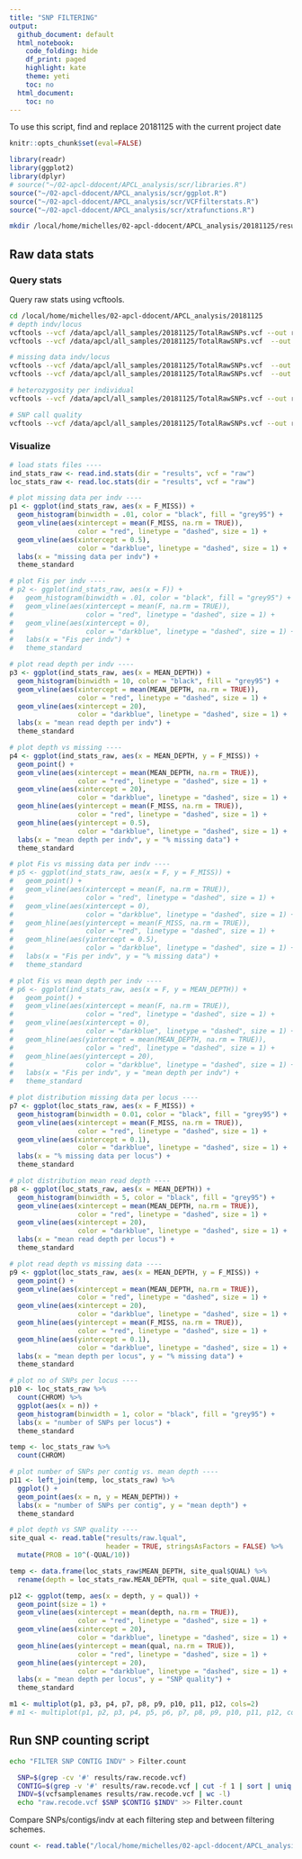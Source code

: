 ```yaml
---
title: "SNP FILTERING"
output:
  github_document: default
  html_notebook:
    code_folding: hide
    df_print: paged
    highlight: kate
    theme: yeti
    toc: no
  html_document:
    toc: no
---
```


To use this script, find and replace 20181125 with the current project date

```r

knitr::opts_chunk$set(eval=FALSE)

library(readr)
library(ggplot2)
library(dplyr)
# source("~/02-apcl-ddocent/APCL_analysis/scr/libraries.R")
source("~/02-apcl-ddocent/APCL_analysis/scr/ggplot.R")
source("~/02-apcl-ddocent/APCL_analysis/scr/VCFfilterstats.R")
source("~/02-apcl-ddocent/APCL_analysis/scr/xtrafunctions.R")
```

 
```bash
mkdir /local/home/michelles/02-apcl-ddocent/APCL_analysis/20181125/results
```


## Raw data stats

### Query stats

Query raw stats using vcftools.

```bash
cd /local/home/michelles/02-apcl-ddocent/APCL_analysis/20181125
# depth indv/locus
vcftools --vcf /data/apcl/all_samples/20181125/TotalRawSNPs.vcf --out results/raw --depth
vcftools --vcf /data/apcl/all_samples/20181125/TotalRawSNPs.vcf  --out results/raw --site-mean-depth

# missing data indv/locus
vcftools --vcf /data/apcl/all_samples/20181125/TotalRawSNPs.vcf  --out results/raw --missing-indv
vcftools --vcf /data/apcl/all_samples/20181125/TotalRawSNPs.vcf  --out results/raw --missing-site

# heterozygosity per individual
vcftools --vcf /data/apcl/all_samples/20181125/TotalRawSNPs.vcf --out results/raw --het

# SNP call quality
vcftools --vcf /data/apcl/all_samples/20181125/TotalRawSNPs.vcf --out results/raw --site-quality
```

### Visualize

```r

# load stats files ----
ind_stats_raw <- read.ind.stats(dir = "results", vcf = "raw")
loc_stats_raw <- read.loc.stats(dir = "results", vcf = "raw")

# plot missing data per indv ----
p1 <- ggplot(ind_stats_raw, aes(x = F_MISS)) +
  geom_histogram(binwidth = .01, color = "black", fill = "grey95") +
  geom_vline(aes(xintercept = mean(F_MISS, na.rm = TRUE)),
                 color = "red", linetype = "dashed", size = 1) +
  geom_vline(aes(xintercept = 0.5),
                 color = "darkblue", linetype = "dashed", size = 1) +
  labs(x = "missing data per indv") +
  theme_standard

# plot Fis per indv ----
# p2 <- ggplot(ind_stats_raw, aes(x = F)) +
#   geom_histogram(binwidth = .01, color = "black", fill = "grey95") +
#   geom_vline(aes(xintercept = mean(F, na.rm = TRUE)),
#                  color = "red", linetype = "dashed", size = 1) +
#   geom_vline(aes(xintercept = 0),
#                  color = "darkblue", linetype = "dashed", size = 1) +
#   labs(x = "Fis per indv") +
#   theme_standard

# plot read depth per indv ----
p3 <- ggplot(ind_stats_raw, aes(x = MEAN_DEPTH)) +
  geom_histogram(binwidth = 10, color = "black", fill = "grey95") +
  geom_vline(aes(xintercept = mean(MEAN_DEPTH, na.rm = TRUE)),
                 color = "red", linetype = "dashed", size = 1) +
  geom_vline(aes(xintercept = 20),
                 color = "darkblue", linetype = "dashed", size = 1) +
  labs(x = "mean read depth per indv") +
  theme_standard

# plot depth vs missing ----
p4 <- ggplot(ind_stats_raw, aes(x = MEAN_DEPTH, y = F_MISS)) +
  geom_point() +
  geom_vline(aes(xintercept = mean(MEAN_DEPTH, na.rm = TRUE)),
                 color = "red", linetype = "dashed", size = 1) +
  geom_vline(aes(xintercept = 20),
                 color = "darkblue", linetype = "dashed", size = 1) +
  geom_hline(aes(yintercept = mean(F_MISS, na.rm = TRUE)),
                 color = "red", linetype = "dashed", size = 1) +
  geom_hline(aes(yintercept = 0.5),
                 color = "darkblue", linetype = "dashed", size = 1) +
  labs(x = "mean depth per indv", y = "% missing data") +
  theme_standard

# plot Fis vs missing data per indv ----
# p5 <- ggplot(ind_stats_raw, aes(x = F, y = F_MISS)) +
#   geom_point() +
#   geom_vline(aes(xintercept = mean(F, na.rm = TRUE)),
#                  color = "red", linetype = "dashed", size = 1) +
#   geom_vline(aes(xintercept = 0),
#                  color = "darkblue", linetype = "dashed", size = 1) +
#   geom_hline(aes(yintercept = mean(F_MISS, na.rm = TRUE)),
#                  color = "red", linetype = "dashed", size = 1) +
#   geom_hline(aes(yintercept = 0.5),
#                  color = "darkblue", linetype = "dashed", size = 1) +
#   labs(x = "Fis per indv", y = "% missing data") +
#   theme_standard

# plot Fis vs mean depth per indv ----
# p6 <- ggplot(ind_stats_raw, aes(x = F, y = MEAN_DEPTH)) +
#   geom_point() +
#   geom_vline(aes(xintercept = mean(F, na.rm = TRUE)),
#                  color = "red", linetype = "dashed", size = 1) +
#   geom_vline(aes(xintercept = 0),
#                  color = "darkblue", linetype = "dashed", size = 1) +
#   geom_hline(aes(yintercept = mean(MEAN_DEPTH, na.rm = TRUE)),
#                  color = "red", linetype = "dashed", size = 1) +
#   geom_hline(aes(yintercept = 20),
#                  color = "darkblue", linetype = "dashed", size = 1) +
#   labs(x = "Fis per indv", y = "mean depth per indv") +
#   theme_standard

# plot distribution missing data per locus ----
p7 <- ggplot(loc_stats_raw, aes(x = F_MISS)) +
  geom_histogram(binwidth = 0.01, color = "black", fill = "grey95") +
  geom_vline(aes(xintercept = mean(F_MISS, na.rm = TRUE)),
                 color = "red", linetype = "dashed", size = 1) +
  geom_vline(aes(xintercept = 0.1),
                 color = "darkblue", linetype = "dashed", size = 1) +
  labs(x = "% missing data per locus") +
  theme_standard

# plot distribution mean read depth ----
p8 <- ggplot(loc_stats_raw, aes(x = MEAN_DEPTH)) +
  geom_histogram(binwidth = 5, color = "black", fill = "grey95") +
  geom_vline(aes(xintercept = mean(MEAN_DEPTH, na.rm = TRUE)),
                 color = "red", linetype = "dashed", size = 1) +
  geom_vline(aes(xintercept = 20),
                 color = "darkblue", linetype = "dashed", size = 1) +
  labs(x = "mean read depth per locus") +
  theme_standard

# plot read depth vs missing data ----
p9 <- ggplot(loc_stats_raw, aes(x = MEAN_DEPTH, y = F_MISS)) +
  geom_point() +
  geom_vline(aes(xintercept = mean(MEAN_DEPTH, na.rm = TRUE)),
                 color = "red", linetype = "dashed", size = 1) +
  geom_vline(aes(xintercept = 20),
                 color = "darkblue", linetype = "dashed", size = 1) +
  geom_hline(aes(yintercept = mean(F_MISS, na.rm = TRUE)),
                 color = "red", linetype = "dashed", size = 1) +
  geom_hline(aes(yintercept = 0.1),
                 color = "darkblue", linetype = "dashed", size = 1) +
  labs(x = "mean depth per locus", y = "% missing data") +
  theme_standard

# plot no of SNPs per locus ----
p10 <- loc_stats_raw %>%
  count(CHROM) %>%
  ggplot(aes(x = n)) +
  geom_histogram(binwidth = 1, color = "black", fill = "grey95") + 
  labs(x = "number of SNPs per locus") +
  theme_standard

temp <- loc_stats_raw %>%
  count(CHROM)

# plot number of SNPs per contig vs. mean depth ----
p11 <- left_join(temp, loc_stats_raw) %>%
  ggplot() +
  geom_point(aes(x = n, y = MEAN_DEPTH)) +
  labs(x = "number of SNPs per contig", y = "mean depth") +
  theme_standard

# plot depth vs SNP quality ----
site_qual <- read.table("results/raw.lqual", 
                        header = TRUE, stringsAsFactors = FALSE) %>%
  mutate(PROB = 10^(-QUAL/10))

temp <- data.frame(loc_stats_raw$MEAN_DEPTH, site_qual$QUAL) %>%
  rename(depth = loc_stats_raw.MEAN_DEPTH, qual = site_qual.QUAL)

p12 <- ggplot(temp, aes(x = depth, y = qual)) +
  geom_point(size = 1) +
  geom_vline(aes(xintercept = mean(depth, na.rm = TRUE)),
                 color = "red", linetype = "dashed", size = 1) +
  geom_vline(aes(xintercept = 20),
                 color = "darkblue", linetype = "dashed", size = 1) +
  geom_hline(aes(yintercept = mean(qual, na.rm = TRUE)),
                 color = "red", linetype = "dashed", size = 1) +
  geom_hline(aes(yintercept = 20),
                 color = "darkblue", linetype = "dashed", size = 1) +
  labs(x = "mean depth per locus", y = "SNP quality") +
  theme_standard

m1 <- multiplot(p1, p3, p4, p7, p8, p9, p10, p11, p12, cols=2)
# m1 <- multiplot(p1, p2, p3, p4, p5, p6, p7, p8, p9, p10, p11, p12, cols=2)

```


## Run SNP counting script

```bash

echo "FILTER SNP CONTIG INDV" > Filter.count

  SNP=$(grep -cv '#' results/raw.recode.vcf)
  CONTIG=$(grep -v '#' results/raw.recode.vcf | cut -f 1 | sort | uniq | wc -l)
  INDV=$(vcfsamplenames results/raw.recode.vcf | wc -l)
  echo "raw.recode.vcf $SNP $CONTIG $INDV" >> Filter.count


```

Compare SNPs/contigs/indv at each filtering step and between filtering schemes.

```r

count <- read.table("/local/home/michelles/02-apcl-ddocent/APCL_analysis/20181125/Filter.count", header = TRUE, stringsAsFactors = FALSE)
```